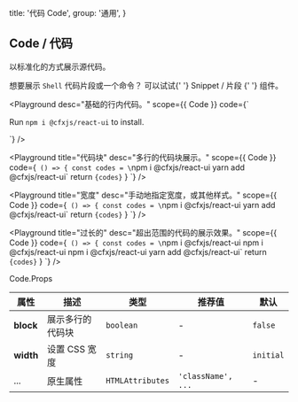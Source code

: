 
  title: '代码 Code',
  group: '通用',
}

## Code / 代码

以标准化的方式展示源代码。

<Note label="提示">
  想要展示 <Code>Shell</Code> 代码片段或一个命令？ 可以试试{' '}
  <NextLink href="/zh-cn/components/snippet">
    <Link>Snippet / 片段</Link>
  </NextLink>{' '}
  组件。
</Note>

<Playground
  desc="基础的行内代码。"
  scope={{ Code }}
  code={`
<p>Run <Code>npm i @cfxjs/react-ui</Code> to install.</p>
`}
/>

<Playground
  title="代码块"
  desc="多行的代码块展示。"
  scope={{ Code }}
  code={`
() => {
  const codes = \`npm i @cfxjs/react-ui
yarn add @cfxjs/react-ui\`
  return <Code block>{codes}</Code>
}
`}
/>

<Playground
  title="宽度"
  desc="手动地指定宽度，或其他样式。"
  scope={{ Code }}
  code={`
() => {
  const codes = \`npm i @cfxjs/react-ui
yarn add @cfxjs/react-ui\`
  return <Code block width="50%">{codes}</Code>
}
`}
/>

<Playground
  title="过长的"
  desc="超出范围的代码的展示效果。"
  scope={{ Code }}
  code={`
() => {
  const codes = \`npm i @cfxjs/react-ui npm i @cfxjs/react-ui npm i @cfxjs/react-ui
yarn add @cfxjs/react-ui\`
  return <Code block width="50%">{codes}</Code>
}
`}
/>

<Attributes edit="/pages/zh-cn/components/code.mdx">
<Attributes.Title>Code.Props</Attributes.Title>

| 属性      | 描述             | 类型             | 推荐值             | 默认      |
| --------- | ---------------- | ---------------- | ------------------ | --------- |
| **block** | 展示多行的代码块 | `boolean`        | -                  | `false`   |
| **width** | 设置 CSS 宽度    | `string`         | -                  | `initial` |
| ...       | 原生属性         | `HTMLAttributes` | `'className', ...` | -         |

</Attributes>

